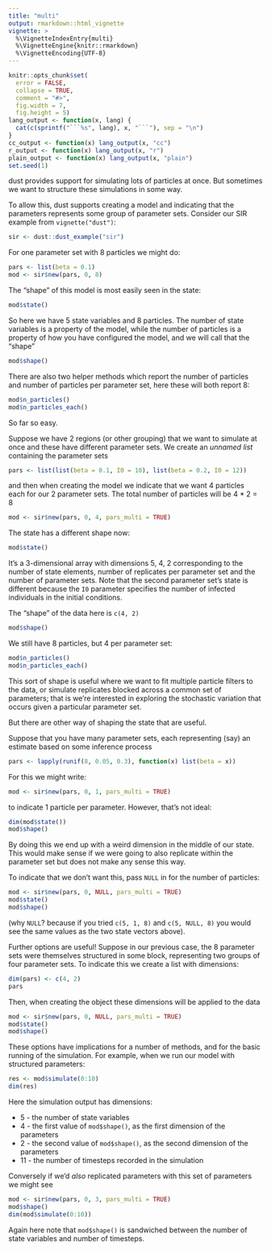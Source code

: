 ```yaml
---
title: "multi"
output: rmarkdown::html_vignette
vignette: >
  %\VignetteIndexEntry{multi}
  %\VignetteEngine{knitr::rmarkdown}
  %\VignetteEncoding{UTF-8}
---
```


```r
knitr::opts_chunk$set(
  error = FALSE,
  collapse = TRUE,
  comment = "#>",
  fig.width = 7,
  fig.height = 5)
lang_output <- function(x, lang) {
  cat(c(sprintf("```%s", lang), x, "```"), sep = "\n")
}
cc_output <- function(x) lang_output(x, "cc")
r_output <- function(x) lang_output(x, "r")
plain_output <- function(x) lang_output(x, "plain")
set.seed(1)
```

dust provides support for simulating lots of particles at once. But sometimes we want to structure these simulations in some way.

To allow this, dust supports creating a model and indicating that the parameters represents some group of parameter sets. Consider our SIR example from `vignette("dust")`:

```r
sir <- dust::dust_example("sir")
```

For one parameter set with 8 particles we might do:

```r
pars <- list(beta = 0.1)
mod <- sir$new(pars, 0, 8)
```

The "shape" of this model is most easily seen in the state:

```r
mod$state()
```

So here we have 5 state variables and 8 particles. The number of state variables is a property of the model, while the number of particles is a property of how you have configured the model, and we will call that the "shape"

```r
mod$shape()
```

There are also two helper methods which report the number of particles and number of particles per parameter set, here these will both report 8:

```r
mod$n_particles()
mod$n_particles_each()
```

So far so easy.

Suppose we have 2 regions (or other grouping) that we want to simulate at once and these have different parameter sets. We create an *unnamed list* containing the parameter sets

```r
pars <- list(list(beta = 0.1, I0 = 10), list(beta = 0.2, I0 = 12))
```

and then when creating the model we indicate that we want 4 particles each for our 2 parameter sets. The total number of particles will be 4 * 2 = 8

```r
mod <- sir$new(pars, 0, 4, pars_multi = TRUE)
```

The state has a different shape now:

```r
mod$state()
```

It's a 3-dimensional array with dimensions 5, 4, 2 corresponding to the number of state elements, number of replicates per parameter set and the number of parameter sets. Note that the second parameter set's state is different because the `I0` parameter specifies the number of infected individuals in the initial conditions.

The "shape" of the data here is `c(4, 2)`

```r
mod$shape()
```

We still have 8 particles, but 4 per parameter set:

```r
mod$n_particles()
mod$n_particles_each()
```

This sort of shape is useful where we want to fit multiple particle filters to the data, or simulate replicates blocked across a common set of parameters; that is we're interested in exploring the stochastic variation that occurs given a particular parameter set.

But there are other way of shaping the state that are useful.

Suppose that you have many parameter sets, each representing (say) an estimate based on some inference process

```r
pars <- lapply(runif(8, 0.05, 0.3), function(x) list(beta = x))
```

For this we might write:

```r
mod <- sir$new(pars, 0, 1, pars_multi = TRUE)
```

to indicate 1 particle per parameter. However, that's not ideal:

```r
dim(mod$state())
mod$shape()
```

By doing this we end up with a weird dimension in the middle of our state. This would make sense if we were going to also replicate within the parameter set but does not make any sense this way.

To indicate that we don't want this, pass `NULL` in for the number of particles:

```r
mod <- sir$new(pars, 0, NULL, pars_multi = TRUE)
mod$state()
mod$shape()
```

(why `NULL`? because if you tried `c(5, 1, 8)` and `c(5, NULL, 8)` you would see the same values as the two state vectors above).

Further options are useful! Suppose in our previous case, the 8 parameter sets were themselves structured in some block, representing two groups of four parameter sets. To indicate this we create a list with dimensions:

```r
dim(pars) <- c(4, 2)
pars
```

Then, when creating the object these dimensions will be applied to the data

```r
mod <- sir$new(pars, 0, NULL, pars_multi = TRUE)
mod$state()
mod$shape()
```

These options have implications for a number of methods, and for the basic running of the simulation. For example, when we run our model with structured parameters:

```r
res <- mod$simulate(0:10)
dim(res)
```

Here the simulation output has dimensions:

* 5 - the number of state variables
* 4 - the first value of `mod$shape()`, as the first dimension of the parameters
* 2 - the second value of `mod$shape()`, as the second dimension of the parameters
* 11 - the number of timesteps recorded in the simulation

Conversely if we'd *also* replicated parameters with this set of parameters we might see

```r
mod <- sir$new(pars, 0, 3, pars_multi = TRUE)
mod$shape()
dim(mod$simulate(0:10))
```

Again here note that `mod$shape()` is sandwiched between the number of state variables and number of timesteps.
